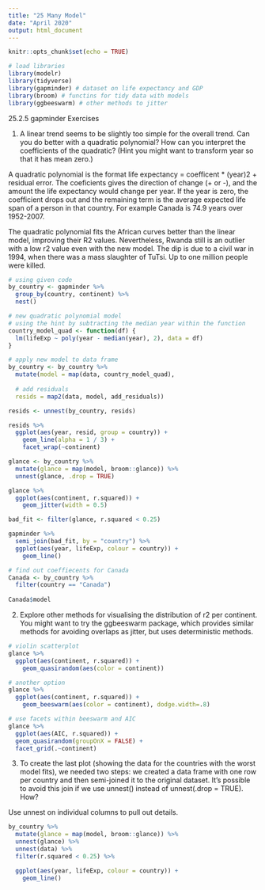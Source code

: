 ```yaml
---
title: "25 Many Model"
date: "April 2020"
output: html_document
---
```


```r
knitr::opts_chunk$set(echo = TRUE)

# load libraries
library(modelr)
library(tidyverse)
library(gapminder) # dataset on life expectancy and GDP
library(broom) # functins for tidy data with models
library(ggbeeswarm) # other methods to jitter

```

25.2.5 gapminder Exercises

1. A linear trend seems to be slightly too simple for the overall trend. Can you do better with a quadratic polynomial? How can you interpret the coefficients of the quadratic? (Hint you might want to transform year so that it has mean zero.)

A quadratic polynomial is the format life expectancy = coefficent * (year)2 + residual error.
The coeficients gives the direction of change (+ or -), and the amount the life expectancy would change per year. If the year is zero, the coefficient drops out and the remaining term is the average expected life span of a person in that country. For example Canada is 74.9 years over 1952-2007. 

The quadratic polynomial fits the African curves better than the linear model, improving their R2 values. Nevertheless, Rwanda still is an outlier with a low r2 value even with the new model. The dip is due to a civil war in 1994, when there was a mass slaughter of TuTsi. Up to one million people were killed.

```r

# using given code
by_country <- gapminder %>% 
  group_by(country, continent) %>% 
  nest()

# new quadratic polynomial model 
# using the hint by subtracting the median year within the function
country_model_quad <- function(df) {
  lm(lifeExp ~ poly(year - median(year), 2), data = df)
}

# apply new model to data frame
by_country <- by_country %>% 
  mutate(model = map(data, country_model_quad),
  
  # add residuals
  resids = map2(data, model, add_residuals))

resids <- unnest(by_country, resids)

resids %>% 
  ggplot(aes(year, resid, group = country)) +
    geom_line(alpha = 1 / 3) + 
    facet_wrap(~continent)

glance <- by_country %>% 
  mutate(glance = map(model, broom::glance)) %>% 
  unnest(glance, .drop = TRUE)

glance %>% 
  ggplot(aes(continent, r.squared)) + 
    geom_jitter(width = 0.5)

bad_fit <- filter(glance, r.squared < 0.25)

gapminder %>% 
  semi_join(bad_fit, by = "country") %>% 
  ggplot(aes(year, lifeExp, colour = country)) +
    geom_line()

# find out coeffiecents for Canada
Canada <- by_country %>%
  filter(country == "Canada")
  
Canada$model

```


2. Explore other methods for visualising the distribution of r2 per continent. You might want to try the ggbeeswarm package, which provides similar methods for avoiding overlaps as jitter, but uses deterministic methods.

```r

# violin scatterplot
glance %>% 
  ggplot(aes(continent, r.squared)) + 
    geom_quasirandom(aes(color = continent))

# another option
glance %>% 
  ggplot(aes(continent, r.squared)) + 
    geom_beeswarm(aes(color = continent), dodge.width=.8)

# use facets within beeswarm and AIC
glance %>%
  ggplot(aes(AIC, r.squared)) +
  geom_quasirandom(groupOnX = FALSE) +
  facet_grid(.~continent)

```


3. To create the last plot (showing the data for the countries with the worst model fits), we needed two steps: we created a data frame with one row per country and then semi-joined it to the original dataset. It’s possible to avoid this join if we use unnest() instead of unnest(.drop = TRUE). How?

Use unnest on individual columns to pull out details.

```r

by_country %>% 
  mutate(glance = map(model, broom::glance)) %>% 
  unnest(glance) %>%
  unnest(data) %>%
  filter(r.squared < 0.25) %>%

  ggplot(aes(year, lifeExp, colour = country)) +
    geom_line()

```

